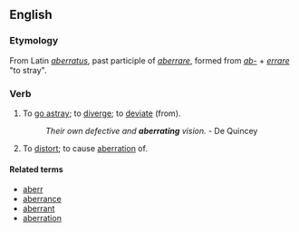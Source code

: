 ==English==
===Etymology===
From Latin ''[[aberratus]]'', past participle of ''[[aberrare]]'', formed from ''[[ab-]]'' + ''[[errare]]'' "to stray".

===Verb===
{{en-infl-reg-other-e|aberrat|e|}}
# {{intransitive}} To [[go astray]]; to [[diverge]]; to [[deviate]] (from).
#: ''Their own defective and '''aberrating''' vision.'' - De Quincey
# {{transitive}} To [[distort]]; to cause [[aberration]] of.

====Related terms====
* [[aberr]]
* [[aberrance]]
* [[aberrant]]
* [[aberration]]